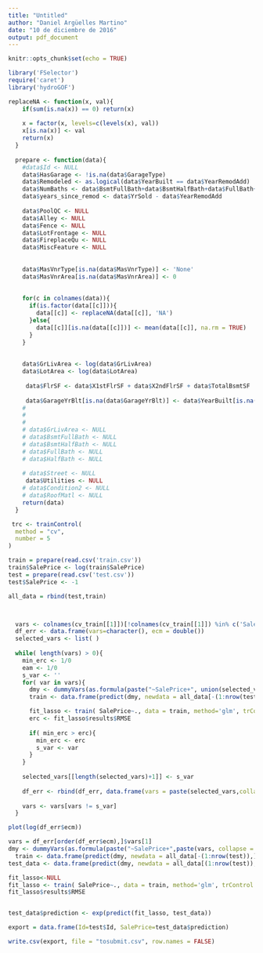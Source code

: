 ---
title: "Untitled"
author: "Daniel Argüelles Martino"
date: "10 de diciembre de 2016"
output: pdf_document
---

```{r setup, include=FALSE}
knitr::opts_chunk$set(echo = TRUE)
```

```{r}
library('FSelector')
require('caret')
library('hydroGOF')
```


```{r}
replaceNA <- function(x, val){
    if(sum(is.na(x)) == 0) return(x)
    
    x = factor(x, levels=c(levels(x), val))
    x[is.na(x)] <- val
    return(x)
  }
  
  prepare <- function(data){
    #data$Id <- NULL
    data$HasGarage <- !is.na(data$GarageType)
    data$Remodeled <- as.logical(data$YearBuilt == data$YearRemodAdd)
    data$NumBaths <- data$BsmtFullBath+data$BsmtHalfBath+data$FullBath+data$HalfBath
    data$years_since_remod <- data$YrSold - data$YearRemodAdd
    
    data$PoolQC <- NULL
    data$Alley <- NULL
    data$Fence <- NULL
    data$LotFrontage <- NULL
    data$FireplaceQu <- NULL
    data$MiscFeature <- NULL
    
    
    data$MasVnrType[is.na(data$MasVnrType)] <- 'None'
    data$MasVnrArea[is.na(data$MasVnrArea)] <- 0
    
    
    for(c in colnames(data)){
      if(is.factor(data[[c]])){
        data[[c]] <- replaceNA(data[[c]], 'NA')    
      }else{
        data[[c]][is.na(data[[c]])] <- mean(data[[c]], na.rm = TRUE)
      }
    }
  
     
    data$GrLivArea <- log(data$GrLivArea)
    data$LotArea <- log(data$LotArea)
    
     data$FlrSF <- data$X1stFlrSF + data$X2ndFlrSF + data$TotalBsmtSF
     
     data$GarageYrBlt[is.na(data$GarageYrBlt)] <- data$YearBuilt[is.na(data$GarageYrBlt)]
    # 
    # 
    # 
    # data$GrLivArea <- NULL
    # data$BsmtFullBath <- NULL
    # data$BsmtHalfBath <- NULL
    # data$FullBath <- NULL
    # data$HalfBath <- NULL
    
    # data$Street <- NULL
     data$Utilities <- NULL
    # data$Condition2 <- NULL
    # data$RoofMatl <- NULL
    return(data)
  }
```




```{r}
 trc <- trainControl(
  method = "cv",
  number = 5
)

train = prepare(read.csv('train.csv'))
train$SalePrice <- log(train$SalePrice)
test = prepare(read.csv('test.csv'))
test$SalePrice <- -1

all_data = rbind(test,train)



  vars <- colnames(cv_train[[1]])[!colnames(cv_train[[1]]) %in% c('SalePrice', 'Id')]
  df_err <- data.frame(vars=character(), ecm = double())
  selected_vars <- list( )
  
  while( length(vars) > 0){
    min_erc <- 1/0
    eam <- 1/0
    s_var <- ''
    for( var in vars){
      dmy <- dummyVars(as.formula(paste("~SalePrice+", union(selected_vars, var), collapse = "+")), data = all_data)
      train <- data.frame(predict(dmy, newdata = all_data[-(1:nrow(test)),]))

      fit_lasso <- train( SalePrice~., data = train, method='glm', trControl = trc, trace = FALSE,  metric = "RMSE")
      erc <- fit_lasso$results$RMSE
      
      if( min_erc > erc){
        min_erc <- erc
        s_var <- var
      }
    }
    
    selected_vars[[length(selected_vars)+1]] <- s_var
    
    df_err <- rbind(df_err, data.frame(vars = paste(selected_vars,collapse = "+"), ecm = min_erc))
    
    vars <- vars[vars != s_var]
  }

plot(log(df_err$ecm))

```




```{r}
vars = df_err[order(df_err$ecm),]$vars[1]
dmy <- dummyVars(as.formula(paste("~SalePrice+",paste(vars, collapse = "+"), collapse="+")), data = all_data)
  train <- data.frame(predict(dmy, newdata = all_data[-(1:nrow(test)),]))
test_data <- data.frame(predict(dmy, newdata = all_data[(1:nrow(test)),]))

fit_lasso<-NULL
fit_lasso <- train( SalePrice~., data = train, method='glm', trControl = trc, trace = FALSE,  metric = "RMSE")
fit_lasso$results$RMSE


test_data$prediction <- exp(predict(fit_lasso, test_data))

export = data.frame(Id=test$Id, SalePrice=test_data$prediction)

write.csv(export, file = "tosubmit.csv", row.names = FALSE)
```


